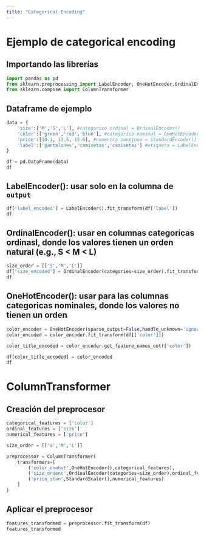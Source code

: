 ```yaml
---
title: "Categorical Encoding"
---
```


# Ejemplo de categorical encoding

## Importando las librerías
```python
import pandas as pd
from sklearn.preprocessing import LabelEncoder, OneHotEncoder,OrdinalEncoder,StandardScaler, MinMaxScaler
from sklearn.compose import ColumnTransformer
```

## Dataframe de ejemplo

```python

data = {
    'size':['M','S','L'], #categorico ordinal = OrdinalEncoder()
    'color':['green','red','blue'], #categorico nominal = OneHotEncoder()
    'price':[10.1, 13.5, 15.6], #numerico continuo = StandardEncoder()
    'label':['pantalones','camisetas','camisetas'] #etiqueta = LabelEncoder()
}

df = pd.DataFrame(data)
df
```

## LabelEncoder(): usar solo en la columna de `output`

```python
df['label_encoded'] = LabelEncoder().fit_transform(df['label'])
df
```

##  OrdinalEncoder(): usar en columnas categoricas ordinasl, donde los valores tienen un orden natural (e.g., S < M < L)


```python

size_order = [['S','M','L']]
df['size_encoded'] = OrdinalEncoder(categories=size_order).fit_transform(df[['size']])
df
```

## OneHotEncoder(): usar para las columnas categoricas nominales, donde los valores no tienen un orden


```python

color_encoder = OneHotEncoder(sparse_output=False,handle_unknown='ignore')
color_encoded = color_encoder.fit_transform(df[['color']])

color_title_encoded = color_encoder.get_feature_names_out(['color'])

df[color_title_encoded] = color_encoded
df

```

# ColumnTransformer

## Creación del preprocesor
```python

categorical_features = ['color']
ordinal_features = ['size']
numerical_features = ['price']

size_order = [['S','M','L']]

preprocessor = ColumnTransformer(
    transformers=[
        ('color_onehot',OneHotEncoder(),categorical_features), 
        ('size_ordenc',OrdinalEncoder(categories=size_order),ordinal_features),
        ('price_stan',StandardScaler(),numerical_features)
    ]
)

```

## Aplicar el preprocesor


```python
features_transformed = preprocessor.fit_transform(df)
features_transformed
```